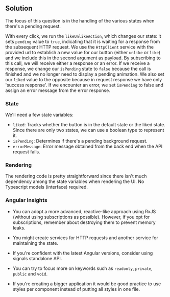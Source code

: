
## Solution

The focus of this question is in the handling of the various states when there's a pending request.

With every click, we run the `likeUnlikeAction`, which changes our state: it sets `pending` value to `true`, indicating that it is waiting for a response from the subsequent HTTP request. We use the `HttpClient` service with the provided url to establish a new value for our button (either `unlike` or `like`) and we include this in the second argument as payload. By subscribing to this call, we will receive either a response or an error. If we receive a response, we change our `isPending` state to `false` because the call is finished and we no longer need to display a pending animation. We also set our `liked` value to the opposite because in request response we have only 'success response'. If we encounter an error, we set `isPending` to false and assign an error message from the error response.

### State

We'll need a few state variables:

- `liked`: Tracks whether the button is in the default state or the liked state. Since there are only two states, we can use a boolean type to represent it.
- `isPending`: Determines if there's a pending background request.
- `errorMessage`: Error message obtained from the back end when the API request fails.

### Rendering

The rendering code is pretty straightforward since there isn't much dependency among the state variables when rendering the UI. No Typescript models (interface) required.

### Angular Insights

- You can adopt a more advanced, reactive-like approach using RxJS (without using subscriptions as possible). However, if you opt for subscriptions, remember about destroying them to prevent memory leaks.

- You might create services for HTTP requests and another service for maintaining the state.

- If you're confident with the latest Angular versions, consider using signals standalone API.

- You can try to focus more on keywords such as `readonly`, `private`, `public` and `void`.

- If you're creating a bigger application it would be good practice to use styles per component instead of putting all styles in one file.

<TestCases />
<Notes />
